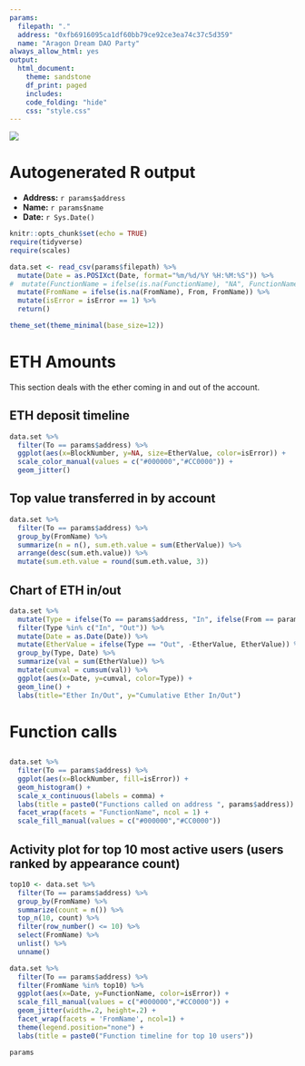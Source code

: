 ```yaml
---
params:
  filepath: "."
  address: "0xfb6916095ca1df60bb79ce92ce3ea74c37c5d359"
  name: "Aragon Dream DAO Party"
always_allow_html: yes
output:
  html_document:
    theme: sandstone
    df_print: paged
    includes:
    code_folding: "hide"
    css: "style.css"
---
```


<div class="header">
<img src="trueblocks-logo.png" class="logo"/>
<h1>Autogenerated R output</h1>
<ul>
<li><strong>Address:</strong> `r params$address`</li>
<li><strong>Name:</strong> `r params$name`</li>
<li><strong>Date:</strong> `r Sys.Date()`</li>
</ul>
</div>

```r
knitr::opts_chunk$set(echo = TRUE)
require(tidyverse)
require(scales)
```

```r
data.set <- read_csv(params$filepath) %>%
  mutate(Date = as.POSIXct(Date, format="%m/%d/%Y %H:%M:%S")) %>%
#  mutate(FunctionName = ifelse(is.na(FunctionName), "NA", FunctionName)) %>%
  mutate(FromName = ifelse(is.na(FromName), From, FromName)) %>%
  mutate(isError = isError == 1) %>%
  return()

theme_set(theme_minimal(base_size=12))
```


# ETH Amounts

<div class="blue">
This section deals with the ether coming in and out of the account.
</div>

## ETH deposit timeline

```r
data.set %>%
  filter(To == params$address) %>%
  ggplot(aes(x=BlockNumber, y=NA, size=EtherValue, color=isError)) +
  scale_color_manual(values = c("#000000","#CC0000")) +
  geom_jitter()
```

## Top value transferred in by account

```r
data.set %>%
  filter(To == params$address) %>%
  group_by(FromName) %>%
  summarize(n = n(), sum.eth.value = sum(EtherValue)) %>%
  arrange(desc(sum.eth.value)) %>%
  mutate(sum.eth.value = round(sum.eth.value, 3))
```

## Chart of ETH in/out
```r
data.set %>%
  mutate(Type = ifelse(To == params$address, "In", ifelse(From == params$address, "From", "Other"))) %>%
  filter(Type %in% c("In", "Out")) %>%
  mutate(Date = as.Date(Date)) %>%
  mutate(EtherValue = ifelse(Type == "Out", -EtherValue, EtherValue)) %>%
  group_by(Type, Date) %>%
  summarize(val = sum(EtherValue)) %>%
  mutate(cumval = cumsum(val)) %>%
  ggplot(aes(x=Date, y=cumval, color=Type)) +
  geom_line() +
  labs(title="Ether In/Out", y="Cumulative Ether In/Out")
```

# Function calls

## 

```r
data.set %>%
  filter(To == params$address) %>%
  ggplot(aes(x=BlockNumber, fill=isError)) +
  geom_histogram() +
  scale_x_continuous(labels = comma) +
  labs(title = paste0("Functions called on address ", params$address)) + 
  facet_wrap(facets = "FunctionName", ncol = 1) +
  scale_fill_manual(values = c("#000000","#CC0000"))
```


##  Activity plot for top 10 most active users (users ranked by appearance count)

```r
top10 <- data.set %>%
  filter(To == params$address) %>%
  group_by(FromName) %>%
  summarize(count = n()) %>%
  top_n(10, count) %>%
  filter(row_number() <= 10) %>%
  select(FromName) %>%
  unlist() %>%
  unname()
```

```r
data.set %>%
  filter(To == params$address) %>%
  filter(FromName %in% top10) %>%
  ggplot(aes(x=Date, y=FunctionName, color=isError)) +
  scale_fill_manual(values = c("#000000","#CC0000")) +
  geom_jitter(width=.2, height=.2) +
  facet_wrap(facets = 'FromName', ncol=1) +
  theme(legend.position="none") +
  labs(title = paste0("Function timeline for top 10 users"))
```

```r
params
```